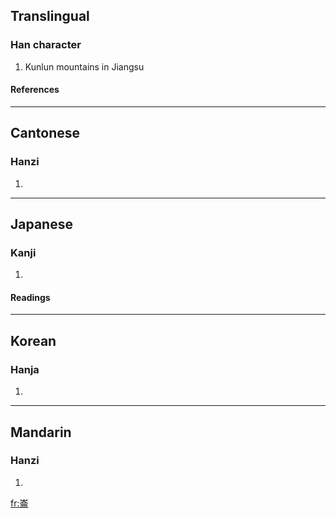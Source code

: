 {{see|崙}}

==Translingual==
===Han character===
{{Han char|rn=46|rad=山|as=08|sn=11|four=2222<sub>7</sub>|canj=山人一月 (UOMB)}}
# Kunlun mountains in Jiangsu
====References====
{{Han ref|kx=0314.120|dkj=08183|dj=0615.030|hdz=10781.060|uh=5D19|ud=23833|bh=B15B|bd=45403}}
----
==Cantonese==
===Hanzi===
{{yue-hanzi|jyut=|y=leun4}}
# {{defn|Cantonese}}
----
==Japanese==
===Kanji===
{{ja-kanji|grade=|rs=山08}}
# {{defn|Japanese}} 
====Readings====
{{ja-readings|on=[[ろん]] (ron), [[りん]] (rin)|kun=}}
----
==Korean==
===Hanja===
{{ko-hanja|hangeul=륜|rv=ryun|mr=ryun}}
# {{defn|Korean}}
----
==Mandarin==
===Hanzi===
{{cmn-hanzi|pin=[[lún]] (lun2)|wg=lun<sup>2</sup>}}
# {{defn|Mandarin}}

[[fr:崙]]
